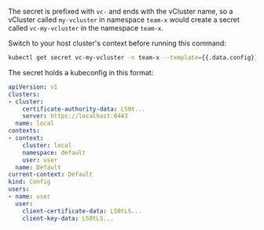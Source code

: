 
The secret is prefixed with `vc-` and ends with the vCluster name, so a vCluster called `my-vcluster` in namespace `team-x` would create a secret called `vc-my-vcluster` in the namespace `team-x`.

Switch to your host cluster's context before running this command:

```bash
kubectl get secret vc-my-vcluster -n team-x --template={{.data.config}} | base64 -d
```

The secret holds a kubeconfig in this format:

```yaml
apiVersion: v1
clusters:
- cluster:
    certificate-authority-data: LS0t...
    server: https://localhost:8443
  name: local
contexts:
- context:
    cluster: local
    namespace: default
    user: user
  name: Default
current-context: Default
kind: Config
users:
- name: user
  user:
    client-certificate-data: LS0tLS...
    client-key-data: LS0tLS...
```
